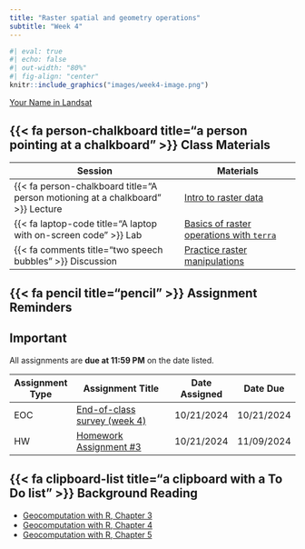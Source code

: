 ```yaml
---
title: "Raster spatial and geometry operations"
subtitle: "Week 4"
---
```


```r
#| eval: true
#| echo: false
#| out-width: "80%"
#| fig-align: "center"
knitr::include_graphics("images/week4-image.png")
```

::: {.gray-text .center-text}
[Your Name in Landsat](https://landsat.gsfc.nasa.gov/apps/YourNameInLandsat-main/index.html){target="_blank"}
:::

## {{< fa person-chalkboard title="a person pointing at a chalkboard" >}} Class Materials

| Session                                                                         | Materials                                             |
|---------------------------------------------------------------------------------|-------------------------------------------------------|
| {{< fa person-chalkboard title="A person motioning at a chalkboard" >}} Lecture | [Intro to raster data](https://docs.google.com/presentation/d/1pShiSbS6bCnyQ4PZp2H59dQohASq7ZnLkwmVGggv2Fw/present?usp=sharing){target="_blank"}                  |
| {{< fa laptop-code title="A laptop with on-screen code" >}} Lab                 | [Basics of raster operations with `terra`](labs/week4.qmd){target="_blank"}        |
| {{< fa comments title="two speech bubbles" >}} Discussion               | [Practice raster manipulations](discussions/week4-discussion.qmd){target="_blank"} |

## {{< fa pencil title="pencil" >}} Assignment Reminders {#assignment-reminders}

:::{.callout-important icon=true}
## Important
All assignments are **due at 11:59 PM** on the date listed.
:::

| Assignment Type | Assignment Title                              | Date Assigned | Date Due   |
|-----------------|-----------------------------------------------|---------------|------------|
| EOC             | [End-of-class survey (week 4)](https://forms.gle/u43BYi3McB4nPxEp8){target="_blank"}              | 10/21/2024    | 10/21/2024 |
| HW              | [Homework Assignment #3](../assignments/HW3.qmd){target="_blank"} | 10/21/2024    | 11/09/2024 |


## {{< fa clipboard-list title="a clipboard with a To Do list" >}} Background Reading

- [Geocomputation with R, Chapter 3](https://r.geocompx.org/attr.html){target="_blank"}
- [Geocomputation with R, Chapter 4](https://r.geocompx.org/spatial-operations.html){target="_blank"}
- [Geocomputation with R, Chapter 5](https://r.geocompx.org/geometry-operations.html){target="_blank"}
